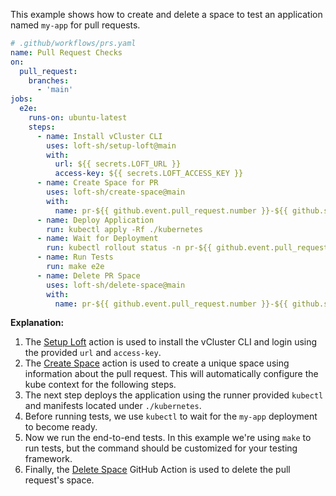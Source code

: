 This example shows how to create and delete a space to test an application named `my-app` for pull requests.

```yaml
# .github/workflows/prs.yaml
name: Pull Request Checks
on:
  pull_request:
    branches:
      - 'main'
jobs:
  e2e:
    runs-on: ubuntu-latest
    steps:
      - name: Install vCluster CLI
        uses: loft-sh/setup-loft@main
        with:
          url: ${{ secrets.LOFT_URL }}
          access-key: ${{ secrets.LOFT_ACCESS_KEY }}
      - name: Create Space for PR
        uses: loft-sh/create-space@main
        with:
          name: pr-${{ github.event.pull_request.number }}-${{ github.sha }}-${{ github.run_id }}
      - name: Deploy Application
        run: kubectl apply -Rf ./kubernetes
      - name: Wait for Deployment
        run: kubectl rollout status -n pr-${{ github.event.pull_request.number }}-${{ github.sha }}-${{ github.run_id }} deployments/my-app
      - name: Run Tests
        run: make e2e
      - name: Delete PR Space
        uses: loft-sh/delete-space@main
        with:
          name: pr-${{ github.event.pull_request.number }}-${{ github.sha }}-${{ github.run_id }}
```

**Explanation:**
1. The [Setup Loft](https://github.com/loft-sh/setup-loft) action is used to install the vCluster CLI and login using the provided `url` and `access-key`.
2. The [Create Space](https://github.com/loft-sh/create-space) action is used to create a unique space using information about the pull request. This will automatically configure the kube context for the following steps.
3. The next step deploys the application using the runner provided `kubectl` and manifests located under `./kubernetes`.
4. Before running tests, we use `kubectl` to wait for the `my-app` deployment to become ready.
5. Now we run the end-to-end tests. In this example we're using `make` to run tests, but the command should be customized for your testing framework.
6. Finally, the [Delete Space](https://github.com/loft-sh/delete-space) GitHub Action is used to delete the pull request's space.
